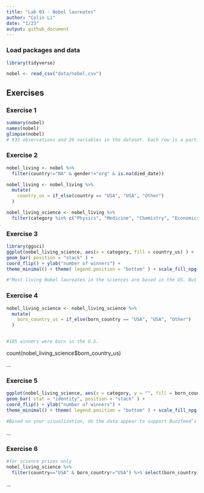 ```yaml
---
title: "Lab 03 - Nobel laureates"
author: "Colin Li"
date: "1/23"
output: github_document
---
```


### Load packages and data

```r
library(tidyverse) 
```

```r
nobel <- read_csv("data/nobel.csv")
```

## Exercises

### Exercise 1
```r
summary(nobel)
names(nobel)
glimpse(nobel)
# 935 observations and 26 variables in the dataset. Each row is a participant

```

### Exercise 2
```r

nobel_living <- nobel %>% 
  filter(country!="NA" & gender!="org" & is.na(died_date))

nobel_living <- nobel_living %>%
  mutate(
    country_us = if_else(country == "USA", "USA", "Other")
  )

nobel_living_science <- nobel_living %>%
  filter(category %in% c("Physics", "Medicine", "Chemistry", "Economics"))

```


### Exercise 3
```r
library(ggsci)
ggplot(nobel_living_science, aes(x = category, fill = country_us) ) + 
geom_bar( position = "stack" ) +
coord_flip() + ylab("number of winners") +
theme_minimal() + theme( legend.position = "bottom" ) + scale_fill_npg()+ggtitle("Nobel Prize winners by category and based country")

#"Most living Nobel laureates in the sciences are based in the US. But many of them were born in other countries." The first part of this claim is true, we can see that more USA based scientists win nobel prizes than other country based scientists. We cannot evaluate the second part of this claim because we haven't taken their birth country into account. 
```


### Exercise 4
```r
nobel_living_science <- nobel_living_science %>%
  mutate(
    born_country_us = if_else(born_country == "USA", "USA", "Other")
  )


#105 winners were born in the U.S.
```
count(nobel_living_science$born_country_us)

...

### Exercise 5
```r
ggplot(nobel_living_science, aes(x = category, y = "", fill = born_country_us) )    + facet_wrap(~ country_us) + 
geom_bar( stat = "identity", position = "stack" ) +
coord_flip() + ylab("number of winners") +
theme_minimal() + theme( legend.position = "bottom" ) + scale_fill_npg()+ggtitle("Nobel Prize winners by category and country of birth")

#Based on your visualization, do the data appear to support Buzzfeed’s claim? I would still say yes. The majority of USA winners are U.S. born (which is not surprising), but there is a certain number of foreign born winners in each category. So we could say that immigration is important to  science. 

```

...

### Exercise 6
```r

#for science prizes only
nobel_living_science %>% 
  filter(country=="USA" & born_country!="USA") %>% select(born_country) %>% group_by(born_country) %>% dplyr::count(sort = TRUE)

```

...
